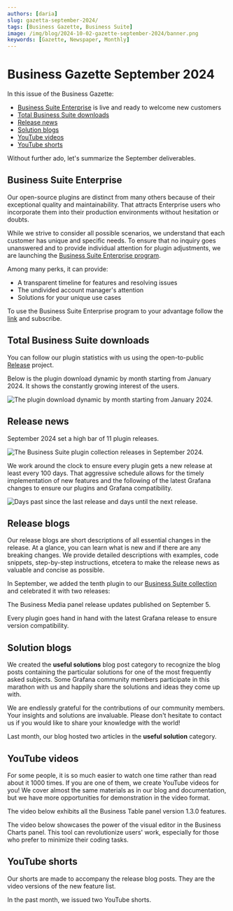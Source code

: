 ```yaml
---
authors: [daria]
slug: gazetta-september-2024/
tags: [Business Gazette, Business Suite]
image: /img/blog/2024-10-02-gazette-september-2024/banner.png
keywords: [Gazette, Newspaper, Monthly]
---
```



# Business Gazette September 2024

In this issue of the Business Gazette:

- [Business Suite Enterprise](/blog/gazetta-september-2024/#business-suite-enterprise) is live and ready to welcome new customers
- [Total Business Suite downloads](/blog/gazetta-september-2024#total-business-suite-downloads)
- [Release news](/blog/gazetta-september-2024/#release-news)
- [Solution blogs](/blog/gazetta-september-2024/#solution-blogs)
- [YouTube videos](/blog/gazetta-september-2024/#youtube-videos)
- [YouTube shorts](/blog/gazetta-september-2024/#youtube-shorts)

Without further ado, let's summarize the September deliverables.

## Business Suite Enterprise

Our open-source plugins are distinct from many others because of their exceptional quality and maintainability. That attracts Enterprise users who incorporate them into their production environments without hesitation or doubts.

While we strive to consider all possible scenarios, we understand that each customer has unique and specific needs. To ensure that no inquiry goes unanswered and to provide individual attention for plugin adjustments, we are launching the [Business Suite Enterprise program](https://volkovlabs.io/pricing/).

Among many perks, it can provide:

- A transparent timeline for features and resolving issues
- The undivided account manager's attention
- Solutions for your unique use cases

To use the Business Suite Enterprise program to your advantage follow the [link](https://volkovlabs.io/pricing/) and subscribe.

## Total Business Suite downloads

You can follow our plugin statistics with us using the open-to-public [Release](https://release.volkovlabs.io/) project.

Below is the plugin download dynamic by month starting from January 2024. It shows the constantly growing interest of the users.

<Image
  title="The plugin download dynamic by month starting from January 2024."
  src="/img/blog/2024-10-02-gazette-september-2024/downloads.png"
/>

## Release news

September 2024 set a high bar of 11 plugin releases.

<Image
  title="The Business Suite plugin collection releases in September 2024."
  src="/img/blog/2024-10-02-gazette-september-2024/sept-calendar.png"
/>

We work around the clock to ensure every plugin gets a new release at least every 100 days. That aggressive schedule allows for the timely implementation of new features and the following of the latest Grafana changes to ensure our plugins and Grafana compatibility.

<Image
  title="Days past since the last release and days until the next release."
  src="/img/blog/2024-10-02-gazette-september-2024/days-100.png"
/>

## Release blogs

Our release blogs are short descriptions of all essential changes in the release. At a glance, you can learn what is new and if there are any breaking changes. We provide detailed descriptions with examples, code snippets, step-by-step instructions, etcetera to make the release news as valuable and concise as possible.

In September, we added the tenth plugin to our [Business Suite collection](https://volkovlabs.io/plugins/) and celebrated it with two releases:

<BlogPost id="business-table-1.3.0" />

<BlogPost id="business-table-1.2.0" />

The Business Media panel release updates published on September 5.

<BlogPost id="business-media-6.1.0" />

Every plugin goes hand in hand with the latest Grafana release to ensure version compatibility.

## Solution blogs

We created the **useful solutions** blog post category to recognize the blog posts containing the particular solutions for one of the most frequently asked subjects. Some Grafana community members participate in this marathon with us and happily share the solutions and ideas they come up with.

We are endlessly grateful for the contributions of our community members. Your insights and solutions are invaluable. Please don't hesitate to contact us if you would like to share your knowledge with the world!

Last month, our blog hosted two articles in the **useful solution** category.

<BlogPost id="datapicker-20240905" />

<BlogPost id="streaming-images-business-media-20240903" />

## YouTube videos

For some people, it is so much easier to watch one time rather than read about it 1000 times. If you are one of them, we create YouTube videos for you! We cover almost the same materials as in our blog and documentation, but we have more opportunities for demonstration in the video format.

The video below exhibits all the Business Table panel version 1.3.0 features.

<Youtube
  id="kOjt9Bl3VQo"
  title="Business Table panel for Grafana 1.3.0 | Overview and tutorial for beginners."
/>

The video below showcases the power of the visual editor in the Business Charts panel. This tool can revolutionize users' work, especially for those who prefer to minimize their coding tasks.

<Youtube
  id="vda3jbtLnMM"
  title="Visual Charts Editor tutorial | Business Charts 6.4.0 for Grafana."
/>

## YouTube shorts

Our shorts are made to accompany the release blog posts. They are the video versions of the new feature list.

In the past month, we issued two YouTube shorts.

<Shorts id="3GsGKnd-nok" title="The Business Table 1.2.0 for Grafana." />

<Shorts id="1L_4ApL_qI4" title="The Business Media panel 6.1.0 for Grafana." />
